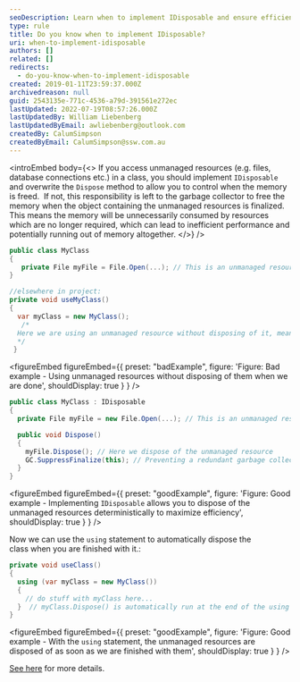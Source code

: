 ```yaml
---
seoDescription: Learn when to implement IDisposable and ensure efficient memory management in .NET by understanding how to control unmanaged resources with this guide.
type: rule
title: Do you know when to implement IDisposable?
uri: when-to-implement-idisposable
authors: []
related: []
redirects:
  - do-you-know-when-to-implement-idisposable
created: 2019-01-11T23:59:37.000Z
archivedreason: null
guid: 2543135e-771c-4536-a79d-391561e272ec
lastUpdated: 2022-07-19T08:57:26.000Z
lastUpdatedBy: William Liebenberg
lastUpdatedByEmail: awliebenberg@outlook.com
createdBy: CalumSimpson
createdByEmail: CalumSimpson@ssw.com.au
---
```


<introEmbed
  body={<>
If you access unmanaged resources (e.g. files, database connections etc.) in a class, you should implement `IDisposable` and overwrite the `Dispose` method to allow you to control when the memory is freed.  If not, this responsibility is left to the garbage collector to free the memory when the object containing the unmanaged resources is finalized. This means the memory will be unnecessarily consumed by resources which are no longer required, which can lead to inefficient performance and potentially running out of memory altogether.
  </>}
/>
```cs
public class MyClass
{
   private File myFile = File.Open(...); // This is an unmanaged resource
}

//elsewhere in project:
private void useMyClass()
{
  var myClass = new MyClass();
   /*
  Here we are using an unmanaged resource without disposing of it, meaning it will hang around in memory unnecessarily until the garbage collector finalizes it
  */
 }
```

<figureEmbed figureEmbed={{
  preset: "badExample",
  figure: 'Figure: Bad example - Using unmanaged resources without disposing of them when we are done',
  shouldDisplay: true
} } />


```cs
public class MyClass : IDisposable
{
  private File myFile = new File.Open(...); // This is an unmanaged resource

  public void Dispose()
  {
    myFile.Dispose(); // Here we dispose of the unmanaged resource
    GC.SuppressFinalize(this); // Preventing a redundant garbage collector finalize call
  }
}
```

<figureEmbed figureEmbed={{
  preset: "goodExample",
  figure: 'Figure: Good example - Implementing `IDisposable` allows you to dispose of the unmanaged resources deterministically to maximize efficiency',
  shouldDisplay: true
} } />


Now we can use the `using` statement to automatically dispose the class when you are finished with it.:

```cs
private void useClass()
{
  using (var myClass = new MyClass())
  {
    // do stuff with myClass here...
  }  // myClass.Dispose() is automatically run at the end of the using block
}
```

<figureEmbed figureEmbed={{
  preset: "goodExample",
  figure: 'Figure: Good example - With the `using` statement, the unmanaged resources are disposed of as soon as we are finished with them',
  shouldDisplay: true
} } />


[See here](https://msdn.microsoft.com/en-us/library/system.idisposable.dispose.aspx?WT.mc_id=DP-MVP-33518) for more details.
